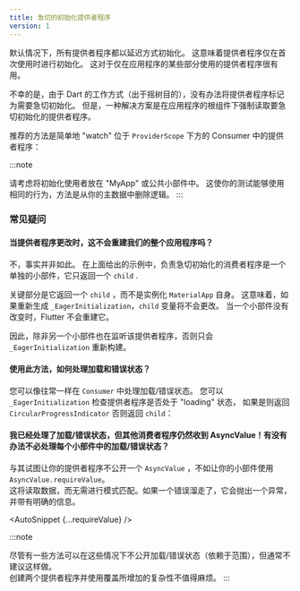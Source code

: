 ```yaml
---
title: 急切的初始化提供者程序
version: 1
---
```



<!---
All providers are initialized lazily by default. This means that the provider is only
initialized when it is first used. This is useful for providers that are only
used in certain parts of the application.
-->
默认情况下，所有提供者程序都以延迟方式初始化。
这意味着提供者程序仅在首次使用时进行初始化。
这对于仅在应用程序的某些部分使用的提供者程序很有用。

<!---
Unfortunately, there is no way to flag a provider as needing to be eagerly initialized due
to how Dart works (for tree shaking purposes). One solution, however, is to forcibly
read the providers you want to eagerly initialize at the root of your application.
-->
不幸的是，由于 Dart 的工作方式（出于摇树目的），没有办法将提供者程序标记为需要急切初始化。
但是，一种解决方案是在应用程序的根组件下强制读取要急切初始化的提供者程序。

<!---
The recommended approach is to simply "watch" a provider in a Consumer placed right under your `ProviderScope`:
-->
推荐的方法是简单地 "watch" 位于 `ProviderScope` 下方的 Consumer 中的提供者程序：

<AutoSnippet raw={consumerExample} />

:::note
<!---
Consider putting the initialization consumer in your "MyApp" or in a public widget.
This enables your tests to use the same behavior, by removing logic from your main.
-->
请考虑将初始化使用者放在 "MyApp" 或公共小部件中。
这使你的测试能够使用相同的行为，方法是从你的主数据中删除逻辑。
:::

<!---
### FAQ
-->
### 常见疑问

<!---
#### Won't this rebuild our entire application when the provider changes?
-->
#### 当提供者程序更改时，这不会重建我们的整个应用程序吗？

<!---
No, this is not the case.
In the sample given above, the consumer responsible for eagerly initializing
is a separate widget, which does nothing but return a `child`.
-->
不，事实并非如此。
在上面给出的示例中，负责急切初始化的消费者程序是一个单独的小部件，它只返回一个 `child` .

<!---
The key part is that it returns a `child`, rather than instantiating `MaterialApp` itself.
This means that if `_EagerInitialization` ever rebuilds, the `child` variable
will not have changed. And when a widget doesn't change, Flutter doesn't rebuild it.
-->
关键部分是它返回一个 `child` ，而不是实例化 `MaterialApp` 自身。
这意味着，如果重新生成 `_EagerInitialization`，`child` 变量将不会更改。
当一个小部件没有改变时，Flutter 不会重建它。

<!---
As such, only `_EagerInitialization` will rebuild, unless another widget is also listening to that provider.
-->
因此，除非另一个小部件也在监听该提供者程序，否则只会 `_EagerInitialization` 重新构建。

<!---
#### Using this approach, how can I handle loading and error states?
-->
#### 使用此方法，如何处理加载和错误状态？

<!---
You can handle loading/error states as you normally would in a `Consumer`.
Your `_EagerInitialization` could check if a provider is in a "loading" state,
and if so, return a `CircularProgressIndicator` instead of the `child`:
-->
您可以像往常一样在 `Consumer` 中处理加载/错误状态。
您可以 `_EagerInitialization` 检查提供者程序是否处于 "loading" 状态，
如果是则返回 `CircularProgressIndicator` 否则返回 `child`：

<AutoSnippet raw={asyncConsumerExample} />

<!---
#### I've handled loading/error states, but other Consumers still receive an AsyncValue! Is there a way to not have to handle loading/error states in every widget?
-->
#### 我已经处理了加载/错误状态，但其他消费者程序仍然收到 AsyncValue！有没有办法不必处理每个小部件中的加载/错误状态？

<!---
Rather than trying to have your provider _not_ expose an `AsyncValue`, you can
instead have your widgets use `AsyncValue.requireValue`.  
This will read the data without having to do pattern matching. And in case a bug slips through,
it will throw an exception with a clear message.
-->
与其试图让你的提供者程序不公开一个 `AsyncValue` ，不如让你的小部件使用 `AsyncValue.requireValue`。  
这将读取数据，而无需进行模式匹配。如果一个错误溜走了，它会抛出一个异常，并带有明确的信息。

<AutoSnippet {...requireValue} />

:::note
<!---
Although there are ways to not expose the loading/error states in those cases (relying on scoping),
it is generally discouraged to do so.  
The added complexity of making two providers and using overrides is not worth the trouble.
-->
尽管有一些方法可以在这些情况下不公开加载/错误状态（依赖于范围），但通常不建议这样做。  
创建两个提供者程序并使用覆盖所增加的复杂性不值得麻烦。
:::

